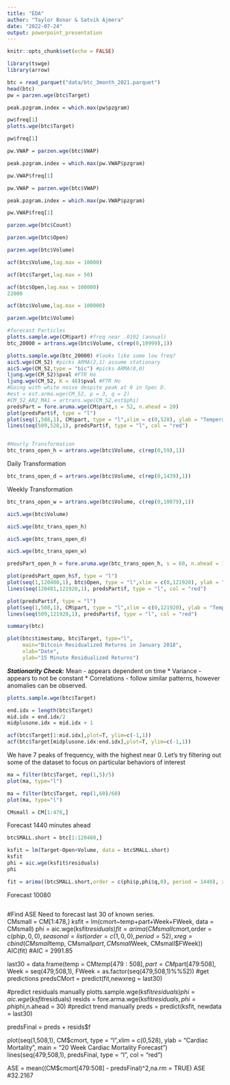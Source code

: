 ```yaml
---
title: "EDA"
author: "Taylor Bonar & Satvik Ajmera"
date: "2022-07-24"
output: powerpoint_presentation
---
```


```r
knitr::opts_chunk$set(echo = FALSE)
```


```r
library(tswge)
library(arrow)

btc = read_parquet("data/btc_3month_2021.parquet")
head(btc)
pw = parzen.wge(btc$Target)

peak.pzgram.index = which.max(pw$pzgram)

pw$freq[1]
plotts.wge(btc$Target)

```
```r
pw$freq[1]
```


```r
pw.VWAP = parzen.wge(btc$VWAP)

peak.pzgram.index = which.max(pw.VWAP$pzgram)

pw.VWAP$freq[1]
```

```r
pw.VWAP = parzen.wge(btc$VWAP)

peak.pzgram.index = which.max(pw.VWAP$pzgram)

pw.VWAP$freq[1]
```

```r
parzen.wge(btc$Count)
```

```r
parzen.wge(btc$Open)
```


```r
parzen.wge(btc$Volume)

```

```r
acf(btc$Volume,lag.max = 10000)
```

```r
acf(btc$Target,lag.max = 50)
```

```r
acf(btc$Open,lag.max = 100000)
22000

```



```r
acf(btc$Volume,lag.max = 100000)
```


```r
parzen.wge(btc$Volume)
```

```r
#forecast Particles
plotts.sample.wge(CM$part) #freq near .0192 (annual)
btc_20000 = artrans.wge(btc$Volume, c(rep(0,19999),1))

plotts.sample.wge(btc_20000) #looks like some low freq?
aic5.wge(CM_52) #picks ARMA(2,1) assume stationary
aic5.wge(CM_52,type = "bic") #picks ARMA(0,0) 
ljung.wge(CM_52)$pval #FTR Ho
ljung.wge(CM_52, K = 48)$pval #FTR Ho
#Going with white noise despite peak at 0 in Spec D. 
#est = est.arma.wge(CM_52, p = 3, q = 2)
#CM_52_AR2_MA1 = artrans.wge(CM_52,est$phi)
predsPart = fore.aruma.wge(CM$part,s = 52, n.ahead = 20)
plot(predsPart$f, type = "l")
plot(seq(1,508,1), CM$part, type = "l",xlim = c(0,528), ylab = "Temperature", main = "20 Week Particulate Forecast")
lines(seq(509,528,1), predsPart$f, type = "l", col = "red")

```


```r

```


```r
#Hourly Transformation
btc_trans_open_h = artrans.wge(btc$Volume, c(rep(0,59),1))
```
Daily Transformation
```r
btc_trans_open_d = artrans.wge(btc$Volume, c(rep(0,1439),1))
```
Weekly Transformation
```r
btc_trans_open_w = artrans.wge(btc$Volume, c(rep(0,10079),1))
```

```r
aic5.wge(btc$Volume)
```

```r
aic5.wge(btc_trans_open_h)
```

```r
aic5.wge(btc_trans_open_d)
```

```r
aic5.wge(btc_trans_open_w)
```


```r
predsPart_open_h = fore.aruma.wge(btc_trans_open_h, s = 60, n.ahead = 1440, lastn=TRUE)


```


```r
plot(predsPart_open_h$f, type = "l")
plot(seq(1,120480,1), btc$Open, type = "l",xlim = c(0,121920), ylab = "BTC Open Prices", main = "24 Hours BTC Open Forecast")
lines(seq(120481,121920,1), predsPart$f, type = "l", col = "red")
```

```r
plot(predsPart$f, type = "l")
plot(seq(1,508,1), CM$part, type = "l",xlim = c(0,121920), ylab = "Temperature", main = "20 Week Particulate Forecast")
lines(seq(509,121920,1), predsPart$f, type = "l", col = "red")
```


```r
summary(btc)
```
```r
plot(btc$timestamp, btc$Target, type="l",
     main="Bitcoin Residualized Returns in January 2018",
     xlab="Date",
     ylab="15 Minute Residualized Returns")
```
***Stationarity Check:**
  * Mean - appears dependent on time
  * Variance - appears to not be constant
  * Correlations - follow similar patterns, however anomalies can be observed.

```r
plotts.sample.wge(btc$Target)

end.idx = length(btc$Target)
mid.idx = end.idx/2
midplusone.idx = mid.idx + 1

acf(btc$Target[1:mid.idx],plot=T, ylim=c(-1,1))
acf(btc$Target[midplusone.idx:end.idx],plot=T, ylim=c(-1,1))
```

We have 7 peaks of frequency, with the highest near 0. Let's try filtering out some of the dataset to focus on particular behaviors of interest
```r
ma = filter(btc$Target, rep(1,5)/5)
plot(ma, type="l")
```

```r
ma = filter(btc$Target, rep(1,60)/60)
plot(ma, type="l")
```


```r
CMsmall = CM[1:478,]
```


Forecast 1440 minutes ahead
```r
btcSMALL.short = btc[1:120480,]

ksfit = lm(Target~Open+Volume, data = btcSMALL.short)
ksfit
phi = aic.wge(ksfit$residuals)
phi

fit = arima((btcSMALL.short,order = c(phi$p,phi$q,0), period = 1440), xreg = cbind=(btcSMALL.short$Open,btcSMALL.short$Volume))
```


Forecast 10080
```r

```




#Find ASE  Need to forecast last 30 of known series.  
CMsmall = CM[1:478,]
ksfit = lm(cmort~temp+part+Week+FWeek, data = CMsmall)
phi = aic.wge(ksfit$residuals)
fit = arima(CMsmall$cmort,order = c(phi$p,0,0), seasonal = list(order = c(1,0,0), period = 52), xreg = cbind(CMsmall$temp, CMsmall$part, CMsmall$Week, CMsmall$FWeek))
AIC(fit) #AIC = 2991.85

last30 = data.frame(temp = CM$temp[479:508], part = CM$part[479:508], Week = seq(479,508,1), FWeek = as.factor(seq(479,508,1)%%52))
#get predictions
predsCMort = predict(fit,newxreg = last30)

#predict residuals manually
plotts.sample.wge(ksfit$residuals)
phi = aic.wge(ksfit$residuals)
resids = fore.arma.wge(ksfit$residuals,phi = phi$phi,n.ahead = 30)
#predict trend manually
preds = predict(ksfit, newdata = last30)

predsFinal = preds + resids$f


plot(seq(1,508,1), CM$cmort, type = "l",xlim = c(0,528), ylab = "Cardiac Mortality", main = "20 Week Cardiac Mortality Forecast")
lines(seq(479,508,1), predsFinal, type = "l", col = "red")


ASE = mean((CM$cmort[479:508] - predsFinal)^2,na.rm = TRUE)
ASE #32.2167



